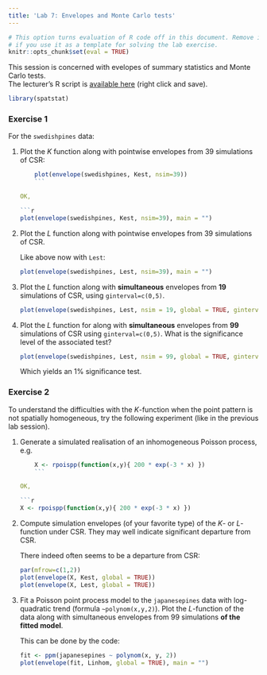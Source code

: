 ```yaml
---
title: 'Lab 7: Envelopes and Monte Carlo tests'
---
```


```r
# This option turns evaluation of R code off in this document. Remove it
# if you use it as a template for solving the lab exercise.
knitr::opts_chunk$set(eval = TRUE)
```

This session is concerned with evelopes of summary statistics and Monte Carlo tests.  
The lecturer's R script is [available here](https://raw.githubusercontent.com/spatstat/SSAI2017/master/Scripts/script07.R) (right click and save).

```r
library(spatstat)
```

### Exercise 1

For the `swedishpines` data:

1.  Plot the $K$ function along with pointwise envelopes from 39
    simulations of CSR:
    ```r
    plot(envelope(swedishpines, Kest, nsim=39))
    ```

    OK,
    
    ```r
    plot(envelope(swedishpines, Kest, nsim=39), main = "")
    ```

2.  Plot the $L$ function along with pointwise envelopes from 39
    simulations of CSR.
    
    Like above now with `Lest`:
    
    ```r
    plot(envelope(swedishpines, Lest, nsim=39), main = "")
    ```

3.  Plot the $L$ function along with **simultaneous**
    envelopes from **19** simulations of CSR, using
    `ginterval=c(0,5)`.
    
    ```r
    plot(envelope(swedishpines, Lest, nsim = 19, global = TRUE, ginterval=c(0,5)), main = "")
    ```
    
4.  Plot the $L$ function for along with
    **simultaneous** envelopes from **99**
    simulations of CSR using `ginterval=c(0,5)`. What
    is the significance level of the associated test?

    ```r
    plot(envelope(swedishpines, Lest, nsim = 99, global = TRUE, ginterval=c(0,5)), main = "")
    ```

    Which yields an 1% significance test.

### Exercise 2

To understand the difficulties with the $K$-function when the point
pattern is not spatially homogeneous, try the following experiment
(like in the previous lab session).

1.  Generate a simulated realisation of an inhomogeneous Poisson
    process, e.g.
    ```r
    X <- rpoispp(function(x,y){ 200 * exp(-3 * x) })
    ```

    OK,
    
    ```r
    X <- rpoispp(function(x,y){ 200 * exp(-3 * x) })
    ```

2.  Compute simulation envelopes (of your favorite type) of the $K$-
    or $L$-function under CSR. They may well indicate significant
    departure from CSR.

    There indeed often seems to be a departure from CSR:
    
    ```r
    par(mfrow=c(1,2))
    plot(envelope(X, Kest, global = TRUE))
    plot(envelope(X, Lest, global = TRUE))
    ```

3.  Fit a Poisson point process model to the `japanesepines`
    data with log-quadratic trend (formula `~polynom(x,y,2)`). Plot the
    $L$-function of the data along with simultaneous envelopes from 99
    simulations **of the fitted model**.
    
    This can be done by the code:
    
    ```r
    fit <- ppm(japanesepines ~ polynom(x, y, 2))
    plot(envelope(fit, Linhom, global = TRUE), main = "")
    ```

